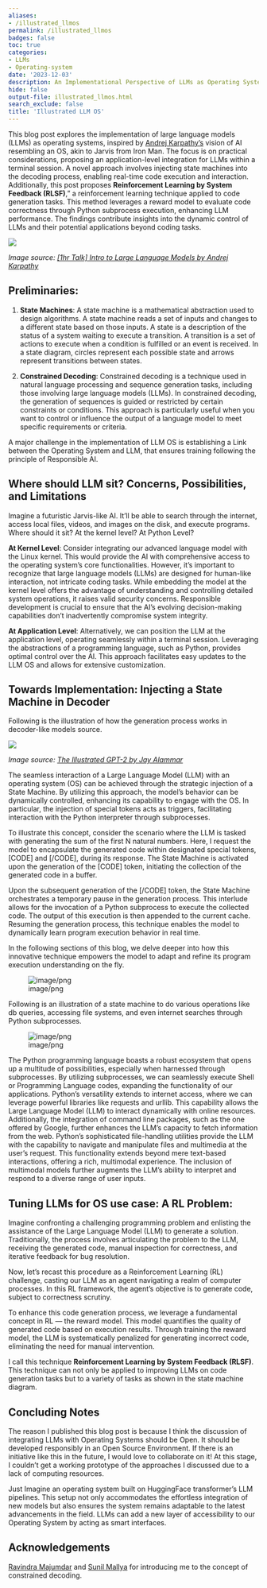 ```yaml
---
aliases:
- /illustrated_llmos
permalink: /illustrated_llmos
badges: false
toc: true
categories:
- LLMs
- Operating-system
date: '2023-12-03'
description: An Implementational Perspective of LLMs as Operating Systems
hide: false
output-file: illustrated_llmos.html
search_exclude: false
title: 'Illustrated LLM OS'
---
```





This blog post explores the implementation of large language models (LLMs) as operating systems, inspired by [Andrej Karpathy's](https://twitter.com/karpathy) vision of AI resembling an OS, akin to Jarvis from Iron Man. The focus is on practical considerations, proposing an application-level integration for LLMs within a terminal session. A novel approach involves injecting state machines into the decoding process, enabling real-time code execution and interaction. Additionally, this post proposes **Reinforcement Learning by System Feedback (RLSF)**," a reinforcement learning technique applied to code generation tasks. This method leverages a reward model to evaluate code correctness through Python subprocess execution, enhancing LLM performance. The findings contribute insights into the dynamic control of LLMs and their potential applications beyond coding tasks.



![](assets/illustrated_llmos/karpathy_ss.png)

*Image source: [[1hr Talk] Intro to Large Language Models by Andrej Karpathy](assets/illustrated_llmos/karpathy_ss.png)*


## Preliminaries:

1. **State Machines**: A state machine is a mathematical abstraction used to design algorithms. A state machine reads a set of inputs and changes to a different state based on those inputs. A state is a description of the status of a system waiting to execute a transition. A transition is a set of actions to execute when a condition is fulfilled or an event is received. In a state diagram, circles represent each possible state and arrows represent transitions between states.

2. **Constrained Decoding**: Constrained decoding is a technique used in natural language processing and sequence generation tasks, including those involving large language models (LLMs). In constrained decoding, the generation of sequences is guided or restricted by certain constraints or conditions. This approach is particularly useful when you want to control or influence the output of a language model to meet specific requirements or criteria.

A major challenge in the implementation of LLM OS is establishing a Link between the Operating System and LLM, that ensures training following the principle of Responsible AI.

## Where should LLM sit? Concerns, Possibilities, and Limitations

Imagine a futuristic Jarvis-like AI. It’ll be able to search through the internet, access local files, videos, and images on the disk, and execute programs. Where should it sit? At the kernel level? At Python Level? 

**At Kernel Level**: Consider integrating our advanced language model with the Linux kernel. This would provide the AI with comprehensive access to the operating system's core functionalities. However, it's important to recognize that large language models (LLMs) are designed for human-like interaction, not intricate coding tasks.
While embedding the model at the kernel level offers the advantage of understanding and controlling detailed system operations, it raises valid security concerns. Responsible development is crucial to ensure that the AI's evolving decision-making capabilities don't inadvertently compromise system integrity.

**At Application Level**:  Alternatively, we can position the LLM at the application level, operating seamlessly within a terminal session. Leveraging the abstractions of a programming language, such as Python, provides optimal control over the AI. This approach facilitates easy updates to the LLM OS and allows for extensive customization.


## Towards Implementation: Injecting a State Machine in Decoder

Following is the illustration of how the generation process works in decoder-like models source.

![](assets/illustrated_llmos/illustrated_gpt2.gif)

*Image source: [The Illustrated GPT-2 by Jay Alammar](https://jalammar.github.io/illustrated-gpt2/)*



The seamless interaction of a Large Language Model (LLM) with an operating system (OS) can be achieved through the strategic injection of a State Machine. By utilizing this approach, the model's behavior can be dynamically controlled, enhancing its capability to engage with the OS. In particular, the injection of special tokens acts as triggers, facilitating interaction with the Python interpreter through subprocesses.

To illustrate this concept, consider the scenario where the LLM is tasked with generating the sum of the first N natural numbers. Here, I request the model to encapsulate the generated code within designated special tokens, [CODE] and [/CODE], during its response. The State Machine is activated upon the generation of the [CODE] token, initiating the collection of the generated code in a buffer.

Upon the subsequent generation of the [/CODE] token, the State Machine orchestrates a temporary pause in the generation process. This interlude allows for the invocation of a Python subprocess to execute the collected code. The output of this execution is then appended to the current cache. Resuming the generation process, this technique enables the model to dynamically learn program execution behavior in real time.

In the following sections of this blog, we delve deeper into how this innovative technique empowers the model to adapt and refine its program execution understanding on the fly.


![image/png](assets/illustrated_llmos/chatgpt_response.png)

Following is an illustration of a state machine to do various operations like db queries, accessing file systems, and even internet searches through Python subprocesses.


![image/png](assets/illustrated_llmos/llmos_flow_diag.png)

The Python programming language boasts a robust ecosystem that opens up a multitude of possibilities, especially when harnessed through subprocesses. By utilizing subprocesses, we can seamlessly execute Shell or Programming Language codes, expanding the functionality of our applications. Python's versatility extends to internet access, where we can leverage powerful libraries like requests and urllib. This capability allows the Large Language Model (LLM) to interact dynamically with online resources. Additionally, the integration of command line packages, such as the one offered by Google, further enhances the LLM's capacity to fetch information from the web. Python's sophisticated file-handling utilities provide the LLM with the capability to navigate and manipulate files and multimedia at the user's request. This functionality extends beyond mere text-based interactions, offering a rich, multimodal experience. The inclusion of multimodal models further augments the LLM's ability to interpret and respond to a diverse range of user inputs.


## Tuning LLMs for OS use case: A RL Problem:

Imagine confronting a challenging programming problem and enlisting the assistance of the Large Language Model (LLM) to generate a solution. Traditionally, the process involves articulating the problem to the LLM, receiving the generated code, manual inspection for correctness, and iterative feedback for bug resolution.

Now, let's recast this procedure as a Reinforcement Learning (RL) challenge, casting our LLM as an agent navigating a realm of computer processes. In this RL framework, the agent's objective is to generate code, subject to correctness scrutiny.

To enhance this code generation process, we leverage a fundamental concept in RL — the reward model. This model quantifies the quality of generated code based on execution results. Through training the reward model, the LLM is systematically penalized for generating incorrect code, eliminating the need for manual intervention. 

I call this technique **Reinforcement Learning by System Feedback (RLSF)**. This technique can not only be applied to improving LLMs on code generation tasks but to a variety of tasks as shown in the state machine diagram.

## Concluding Notes

The reason I published this blog post is because I think the discussion of integrating LLMs with Operating Systems should be Open. It should be developed responsibly in an Open Source Environment. If there is an initiative like this in the future, I would love to collaborate on it! At this stage, I couldn't get a working prototype of the approaches I discussed due to a lack of computing resources. 

Just Imagine an operating system built on HuggingFace transformer's LLM pipelines. This setup not only accommodates the effortless integration of new models but also ensures the system remains adaptable to the latest advancements in the field. LLMs can add a new layer of accessibility to our Operating System by acting as smart interfaces.


## Acknowledgements

[Ravindra Majumdar](https://www.linkedin.com/in/ravindra-m-a2751914/) and [Sunil Mallya](https://www.linkedin.com/in/sunil-mallya-91a88320/) for introducing me to the concept of constrained decoding.